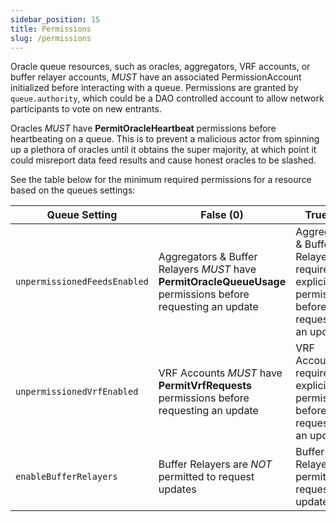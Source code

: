 ```yaml
---
sidebar_position: 15
title: Permissions
slug: /permissions
---
```



<MarkdownImage img="/img/L1_Queue_Functional.png" />

Oracle queue resources, such as oracles, aggregators, VRF accounts, or buffer
relayer accounts, _MUST_ have an associated PermissionAccount initialized before
interacting with a queue. Permissions are granted by `queue.authority`, which
could be a DAO controlled account to allow network participants to vote on new
entrants.

Oracles _MUST_ have **PermitOracleHeartbeat** permissions before heartbeating on
a queue. This is to prevent a malicious actor from spinning up a plethora of
oracles until it obtains the super majority, at which point it could misreport
data feed results and cause honest oracles to be slashed.

See the table below for the minimum required permissions for a resource based on
the queues settings:

| Queue Setting                | False (0)                                                                                                    | True (1)                                                                                  |
| ---------------------------- | ------------------------------------------------------------------------------------------------------------ | ----------------------------------------------------------------------------------------- |
| `unpermissionedFeedsEnabled` | Aggregators & Buffer Relayers _MUST_ have **PermitOracleQueueUsage** permissions before requesting an update | Aggregators & Buffer Relayers require no explicit permissions before requesting an update |
| `unpermissionedVrfEnabled`   | VRF Accounts _MUST_ have **PermitVrfRequests** permissions before requesting an update                       | VRF Accounts require no explicit permissions before requesting an update                  |
| `enableBufferRelayers`       | Buffer Relayers are _NOT_ permitted to request updates                                                       | Buffer Relayers are permitted to request updates                                          |

<!--
TODO:
 - consecutiveFeedFailureLimit
 - consecutiveOracleFailureLimit
 - feedProbationPeriod
-->
